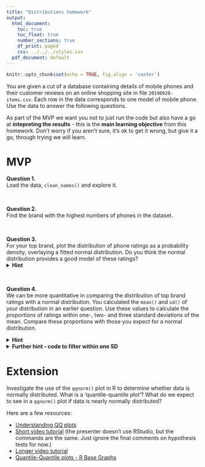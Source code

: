 ```yaml
---
title: "Distributions homework"
output:
  html_document:
    toc: true
    toc_float: true
    number_sections: true
    df_print: paged
    css: ../../../styles.css
  pdf_document: default
---
```


```r
knitr::opts_chunk$set(echo = TRUE, fig.align = 'center')
```

You are given a cut of a database containing details of mobile phones and their customer reviews on an online shopping site in file `20190928-items.csv`. Each row in the data corresponds to one model of mobile phone. Use the data to answer the following questions.  

As part of the MVP we want you not to just run the code but also have a go at **intepreting the results** - this is the **main learning objective** from this homework. Don't worry if you aren't sure, it's ok to get it wrong, but give it a go, through trying we will learn. 

# MVP


**Question 1.**  
Load the data, `clean_names()` and explore it.

<br>


**Question 2.**  
Find the brand with the highest numbers of phones in the dataset.

<br>


**Question 3.**  
For your top brand, plot the distribution of phone ratings as a probability density, overlaying a fitted normal distribution. Do you think the normal distribution provides a good model of these ratings?<br>
<details>
<summary>**Hint**</summary>
You will need to calculate the `mean()` and `sd()` of the ratings to plot the appropriate normal distribution. Alternatively, investigate using the `fitdistr()` function in the `MASS` package]
</details>
<br>


**Question 4.**  
We can be more quantitative in comparing the distribution of top brand ratings with a normal distribution. You calculated the `mean()` and `sd()` of your distribution in an earlier question. Use these values to calculate the *proportions* of ratings within one-, two- and three standard deviations of the mean. Compare these proportions with those you expect for a normal distribution.  

<details>
<summary>**Hint**</summary>
You can use a `filter()` to get only the ratings within one-, two- and three standard deviations of the mean, and then think about how to calculate what proportion each of these filtered sets make of the total number of ratings. You'll need to use three separate `filter()` and `summarise()` pipes to do this.
</details>

<details>
<summary>**Further hint - code to filter within one SD**</summary>
Here's the code to filter and summarise the proportion of ratings within one standard deviation of the mean.
```r
samsung_ratings %>%
  filter(rating >= samsung_stats$mean - samsung_stats$sd) %>%
  filter(rating <= samsung_stats$mean + samsung_stats$sd) %>%
  summarise(prop_within_1sd = n() / nrow(samsung_ratings))
```
</details>

# Extension

Investigate the use of the `qqnorm()` plot in R to determine whether data is normally distributed. What is a 'quantile-quantile plot'? What do we expect to see in a `qqnorm()` plot if data is nearly normally distributed?

Here are a few resources:

* [Understanding QQ plots](https://data.library.virginia.edu/understanding-q-q-plots/)
* [Short video tutorial](https://www.youtube.com/watch?v=Erze9pNIX8A) (the presenter doesn't use RStudio, but the commands are the same. Just ignore the final comments on hypothesis tests for now.)
* [Longer video tutorial](https://www.youtube.com/watch?v=smJBsZ4YQZw)
* [Quantile-Quantile plots - R Base Graphs](http://www.sthda.com/english/wiki/qq-plots-quantile-quantile-plots-r-base-graphs)

